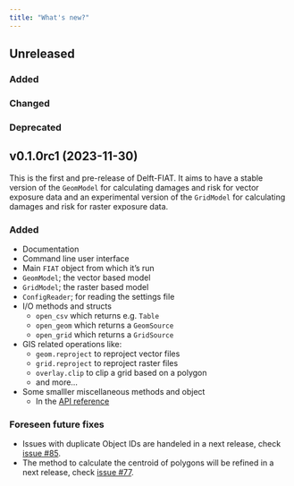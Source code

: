 ```yaml
---
title: "What's new?"
---
```


## Unreleased

### Added

### Changed

### Deprecated

## v0.1.0rc1 (2023-11-30)
This is the first and pre-release of Delft-FIAT. It aims to have a stable version of the `GeomModel` for calculating damages and risk for vector exposure data and an experimental version of the `GridModel` for calculating damages and risk for raster exposure data.

### Added
- Documentation
- Command line user interface
- Main `FIAT` object from which it's run
- `GeomModel`; the vector based model
- `GridModel`; the raster based model
- `ConfigReader`; for reading the settings file
- I/O methods and structs
    - `open_csv` which returns e.g. `Table`
    - `open_geom` which returns a `GeomSource`
    - `open_grid` which returns a `GridSource`
- GIS related operations like:
    - `geom.reproject` to reproject vector files
    - `grid.reproject` to reproject raster files
    - `overlay.clip` to clip a grid based on a polygon
    - and more...
- Some smalller miscellaneous methods and object
    - In the [API reference](api/index.qmd)

### Foreseen future fixes
- Issues with duplicate Object IDs are handeled in a next release, check [issue #85](https://github.com/Deltares/Delft-FIAT/issues/85).
- The method to calculate the centroid of polygons will be refined in a next release, check [issue #77](https://github.com/Deltares/Delft-FIAT/issues/77).
